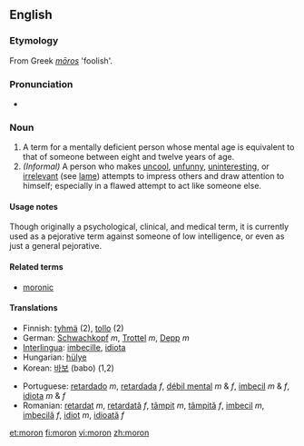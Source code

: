 ==English==
{{wikipedia|Moron (psychology)}}
===Etymology===
From Greek ''[[mōros]]'' 'foolish'.

===Pronunciation===
* {{IPA|/mɔrɒn/}}

===Noun===
{{en-noun}}

# A term for a mentally deficient person whose mental age is equivalent to that of someone between eight and twelve years of age.
# ''(Informal)'' A person who makes [[uncool]], [[unfunny]], [[uninteresting]], or [[irrelevant]] (see [[lame]]) attempts to impress others and draw attention to himself; especially in a flawed attempt to act like someone else.

====Usage notes====
Though originally a psychological, clinical, and medical term, it is currently used as a pejorative term against someone of low intelligence, or even as just a general pejorative.

====Related terms====
*[[moronic]]

====Translations====
{{rfc-trans}}
{{top}}
*Finnish: [[tyhmä]] (2), [[tollo]] (2)
*German: [[Schwachkopf]] ''m'', [[Trottel]] ''m'', [[Depp]] ''m''
*[[Interlingua]]: [[imbecille]], [[idiota]]
*Hungarian: [[hülye]]
*Korean: [[바보]] (babo) (1,2) 
{{mid}}
*Portuguese: [[retardado]] ''m'', [[retardada]] ''f'', [[débil mental]] ''m'' & ''f'', [[imbecil]] ''m'' & ''f'', [[idiota]] ''m'' & ''f''
*Romanian: [[retardat]] ''m'', [[retardată]] ''f'', [[tâmpit]] ''m'', [[tâmpită]] ''f'', [[imbecil]] ''m'', [[imbecilă]] ''f'', [[idiot]] ''m'', [[idioată]] ''f''
{{bottom}}

[[et:moron]]
[[fi:moron]]
[[vi:moron]]
[[zh:moron]]